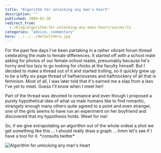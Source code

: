 ```yaml
---
title: "Algorithm for unlocking any man's heart"
description: ""
published: 2009-01-30
redirect_from:
  - /blog/algorithm-for-unlocking-any-mans-heart/swizec/11
categories: "advice, commentary"
hero: ../../../defaultHero.jpg
---
```


For the past few days I've been partaking in a rather vibrant forum thread celebrating the male to female differences. It started off with a school mate asking for photos of our female school mates, presumably because he's horny and too lazy to go looking for chicks at the faculty himself. But I decided to make a thread out of it and started trolling, so it quickly grew up to be a lofty six page thread of halfseriousnes and halfmockery of all that is feminism. Most of all, I was later told that it's earned me a slap from a lass I've yet to meet. Guess I'll know when I meet her!

Part of the thread was devoted to romance and even though I proposed a purely hypothetical idea of what us male humans like to find romantic, strangely enough many others quite agreed to a point and even stranger, one of the girls seems to have run an experiment on her boyfriend and discovered that my hypothesis holds. Wewt for me!

So, if we give extrapolating an algorithm out of the whole ordeal a shot we get something like this ... I should really draw a graph ... hmm let's see if I have a tool for it. \*consults twitter\*

![Algorithm for unlocking any man's heart](http://swizec.com/images/collection/54.jpg "Algorithm for unlocking any man's heart")
